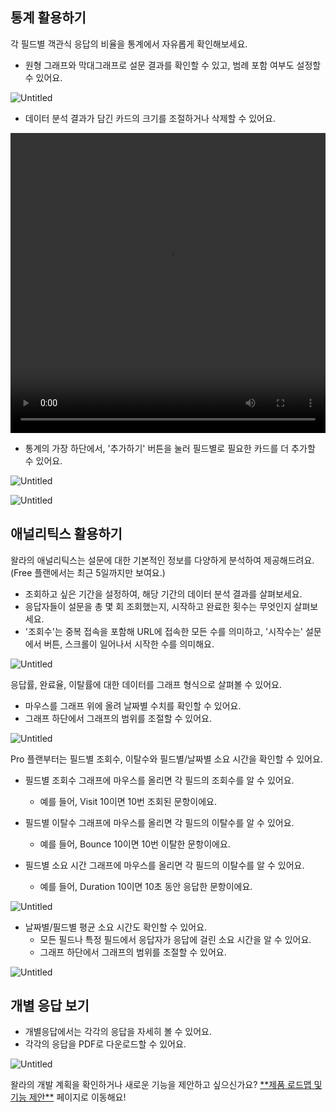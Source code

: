 
## 통계 활용하기

각 필드별 객관식 응답의 비율을 통계에서 자유롭게 확인해보세요.

- 원형 그래프와 막대그래프로 설문 결과를 확인할 수 있고, 범례 포함 여부도 설정할 수 있어요.

![Untitled](https://paprikastorage.com/images%2FcheckSurveyResults%2Fko%2F1.png)

- 데이터 분석 결과가 담긴 카드의 크기를 조절하거나 삭제할 수 있어요.

<video controls  width="100%" height="480" src='https://paprikastorage.com/videos%2FcheckSurveyResultsKo0.mp4'></video>

- 통계의 가장 하단에서, '추가하기' 버튼을 눌러 필드별로 필요한 카드를 더 추가할 수 있어요.

![Untitled](https://paprikastorage.com/images%2FcheckSurveyResults%2Fko%2F2.png)

![Untitled](https://paprikastorage.com/images%2FcheckSurveyResults%2Fko%2F3.png)


## 애널리틱스 활용하기

왈라의 애널리틱스는 설문에 대한 기본적인 정보를 다양하게 분석하여 제공해드려요. (Free 플랜에서는 최근 5일까지만 보여요.)
- 조회하고 싶은 기간을 설정하여, 해당 기간의 데이터 분석 결과를 살펴보세요.
- 응답자들이 설문을 총 몇 회 조회했는지, 시작하고 완료한 횟수는 무엇인지 살펴보세요.
- '조회수'는 중복 접속을 포함해 URL에 접속한 모든 수를 의미하고, '시작수는' 설문에서 버튼, 스크롤이 일어나서 시작한 수를 의미해요.

![Untitled](https://paprikastorage.com/images%2FcheckSurveyResults%2Fko%2Fnew0.png)

응답률, 완료율, 이탈률에 대한 데이터를 그래프 형식으로 살펴볼 수 있어요.
- 마우스를 그래프 위에 올려 날짜별 수치를 확인할 수 있어요.
- 그래프 하단에서 그래프의 범위를 조절할 수 있어요.

![Untitled](https://paprikastorage.com/images%2FcheckSurveyResults%2Fko%2Fnew1.png)

Pro 플랜부터는 필드별 조회수, 이탈수와 필드별/날짜별 소요 시간을 확인할 수 있어요.
- 필드별 조회수 그래프에 마우스를 올리면 각 필드의 조회수를 알 수 있어요.
    - 예를 들어, Visit 10이면 10번 조회된 문항이에요.

- 필드별 이탈수 그래프에 마우스를 올리면 각 필드의 이탈수를 알 수 있어요.
    - 예를 들어, Bounce 10이면 10번 이탈한 문항이에요.

- 필드별 소요 시간 그래프에 마우스를 올리면 각 필드의 이탈수를 알 수 있어요.
    - 예를 들어, Duration 10이면 10초 동안 응답한 문항이에요.

![Untitled](https://paprikastorage.com/images%2FcheckSurveyResults%2Fko%2Fnew2.png)

- 날짜별/필드별 평균 소요 시간도 확인할 수 있어요.
    - 모든 필드나 특정 필드에서 응답자가 응답에 걸린 소요 시간을 알 수 있어요.
    - 그래프 하단에서 그래프의 범위를 조절할 수 있어요.

![Untitled](https://paprikastorage.com/images%2FcheckSurveyResults%2Fko%2Fnew3.png)

## 개별 응답 보기

- 개별응답에서는 각각의 응답을 자세히 볼 수 있어요.
- 각각의 응답을 PDF로 다운로드할 수 있어요.

![Untitled](https://paprikastorage.com/images%2FcheckSurveyResults%2Fko%2F8.png)

<Callout type='info' emoji="🔔">
    왈라의 개발 계획을 확인하거나 새로운 기능을 제안하고 싶으신가요? <a href='https://app.walla.my/signin?redirectUrl=/support/featureRequest' target="_blank" rel="noopener noreferrer" style={{textDecoration: 'underline'}}>**제품 로드맵 및 기능 제안**</a> 페이지로 이동해요!
</Callout>